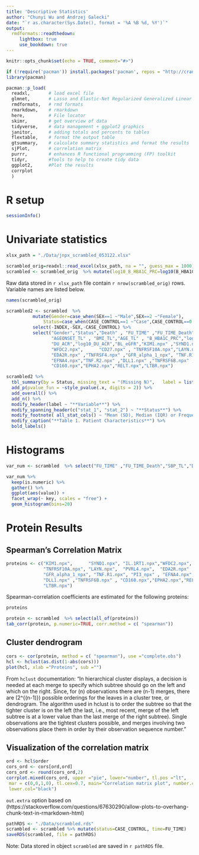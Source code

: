 ```yaml
---
title: 'Descriptive Statistics'
author: "Chunyi Wu and Andrzej Galecki"
date: "`r as.character(Sys.Date(), format = '%A %B %d, %Y')`"
output:
  rmdformats::readthedown:
     lightbox: true
     use_bookdown: true
---
```



```r
knitr::opts_chunk$set(echo = TRUE, comment="#>")
```




```r
if (!require('pacman')) install.packages('pacman', repos = "http://cran.us.r-project.org")
library(pacman)

pacman::p_load(
  readxl,       # load excel file
  glmnet,       # Lasso and Elastic-Net Regularized Generalized Linear Models
  rmdformats,   # rmd formats
  rmarkdown,    # rmarkdown
  here,         # File locator
  skimr,        # get overview of data
  tidyverse,    # data management + ggplot2 graphics 
  janitor,      # adding totals and percents to tables
  flextable,    # format the output table
  gtsummary,    # calculate summary statistics and format the results
  sjPlot,       # correlation matrix
  purrr,        # enhances R functional programming (FP) toolkit 
  tidyr,        #Tools to help to create tidy data
  ggplot2,      #Plot the results
  corrplot
  )
```

# R setup

```r
sessionInfo()
```

# Univariate statistics


```r
xlsx_path = "./Data/jnpx_scrambled_053122.xlsx"

scrambled_orig=readxl::read_excel(xlsx_path, na = "", guess_max = 1000)
scrambled <- scrambled_orig  %>% mutate(log10_B_HBA1C_PRC=log10(B_HBA1C_PRC),log10_DU_ACR=log10(DU_ACR))
```
Raw data stored in `r xlsx_path` file contain `r nrow(scrambled_orig)` rows.  
Variable names are listed below.

```r
names(scrambled_orig)
```

```r
scrambled2 <- scrambled  %>% 
          mutate(Gender=case_when(SEX==1 ~"Male",SEX==2 ~"Female"),
              Status=case_when(CASE_CONTROL==1 ~"Case",CASE_CONTROL==0 ~"Non-case"))%>%                                
          select(-INDEX,-SEX,-CASE_CONTROL) %>%
          select("Gender","Status","Death" , "FU_TIME" ,"FU_TIME_Death","SBP_TL","DBP_TL" , 
                 "AGEONSET_TL" , "BMI_TL","AGE_TL" , "B_HBA1C_PRC","log10_B_HBA1C_PRC", 
                 "DU_ACR","log10_DU_ACR","BL_eGFR","KIM1.npx" ,"SYND1.npx","IL.1RT1.npx",
                 "WFDC2.npx",      "CD27.npx" , "TNFRSF10A.npx","LAYN.npx","PVRL4.npx", 
                 "EDA2R.npx" ,"TNFRSF4.npx" ,"GFR_alpha_1_npx", "TNF.R1.npx", "PI3_npx" , 
                 "EFNA4.npx","TNF.R2.npx" ,"DLL1.npx" ,"TNFRSF6B.npx" , 
                 "CD160.npx","EPHA2.npx","RELT.npx","LTBR.npx")         

scrambled2 %>%
  tbl_summary(by = Status, missing_text = "(Missing N)",   label = list(FU_TIME ~ "Follow-up Time (year)", FU_TIME_Death ~ "Follow-up Time until Death (year)", SBP_TL ~ "Baseline Systolic blood pressure (mm-Hg)", DBP_TL ~ "Baseline Diatolic blood pressure (mm-Hg)",AGEONSET_TL ~ "Age at T1D onset (year)", BMI_TL ~ "Baseline BMI (kg/m2)", AGE_TL ~ "Baseline Age (year)",B_HBA1C_PRC ~ "Baseline HbA1c (%)",DU_ACR ~ "Baseline ACR (mg/g Cr)",BL_eGFR ~"Baseline eGFR (mL/min/1/.73m2)",log10_B_HBA1C_PRC ~"log10 HbA1c", log10_DU_ACR ~"log10 ACR" ), type = all_continuous() ~ "continuous2", statistic = list(all_continuous() ~ c("{mean}, {sd}","{median} ({p25}, {p75})", "{min}, {max}"),all_categorical() ~ "{n} ({p}%)"))  %>%
  add_p(pvalue_fun = ~style_pvalue(.x, digits = 2)) %>%
  add_overall() %>%
  add_n() %>%
  modify_header(label ~ "**Variable**") %>%
  modify_spanning_header(c("stat_1", "stat_2") ~ "**Status**") %>%
  modify_footnote( all_stat_cols() ~ "Mean (SD), Median (IQR) or Frequency (%)")%>%
  modify_caption("**Table 1. Patient Characteristics**") %>%
  bold_labels()
```


# Histograms

```r
var_num <- scrambled  %>% select("FU_TIME" ,"FU_TIME_Death","SBP_TL","DBP_TL" , "AGEONSET_TL" , "BMI_TL","AGE_TL" , "B_HBA1C_PRC","log10_B_HBA1C_PRC", "DU_ACR","log10_DU_ACR","BL_eGFR","KIM1.npx" ,"SYND1.npx","IL.1RT1.npx","WFDC2.npx",      "CD27.npx" , "TNFRSF10A.npx","LAYN.npx","PVRL4.npx", "EDA2R.npx" ,"TNFRSF4.npx" ,"GFR_alpha_1_npx", "TNF.R1.npx", "PI3_npx" , "EFNA4.npx","TNF.R2.npx" ,"DLL1.npx" ,"TNFRSF6B.npx" , "CD160.npx","EPHA2.npx","RELT.npx","LTBR.npx") 

var_num %>%
  keep(is.numeric) %>% 
  gather() %>% 
  ggplot(aes(value)) +
  facet_wrap(~ key, scales = "free") +
  geom_histogram(bins=20)

```


# Protein Results

## Spearman's Correlation Matrix



```r
proteins <- c("KIM1.npx",      "SYND1.npx", "IL.1RT1.npx","WFDC2.npx", "CD27.npx",
              "TNFRSF10A.npx", "LAYN.npx",  "PVRL4.npx",  "EDA2R.npx" ,"TNFRSF4.npx" ,
              "GFR_alpha_1_npx", "TNF.R1.npx", "PI3_npx" , "EFNA4.npx","TNF.R2.npx" ,
              "DLL1.npx" ,"TNFRSF6B.npx" , "CD160.npx","EPHA2.npx","RELT.npx",
              "LTBR.npx") 
```

Spearman-correlation coefficients are estimated for the following proteins:

```r
proteins
```

```r
protein <- scrambled  %>% select(all_of(proteins))
tab_corr(protein, p.numeric=TRUE, corr.method = c( "spearman"))
```
## Cluster dendrogram

```r

cors <- cor(protein, method = c( "spearman"), use ="complete.obs")
hcl <- hclust(as.dist(1-abs(cors)))
plot(hcl, xlab ="Proteins", sub ="")
```

From `hclust` documentation: "In hierarchical cluster displays, a decision is needed at each merge to specify 
which subtree should go on the left and which on the right. Since, for \(n\) observations there are \(n-1\) merges,
there are \(2^{(n-1)}\) possible orderings for the leaves in a cluster tree, or dendrogram. The algorithm used 
in hclust is to order the subtree so that the tighter cluster is on the left (the last, i.e., most recent, 
merge of the left subtree is at a lower value than the last merge of the right subtree). Single observations
are the tightest clusters possible, and merges involving two observations place them in order by their 
observation sequence number."

## Visualization of the correlation matrix

```r

ord <- hcl$order
cors_ord <- cors[ord,ord]
cors_ord <- round(cors_ord,2)
corrplot.mixed(cors_ord, upper ="pie", lower="number", tl.pos ="lt",
 mar = c(0,0,1,0), tl.cex=0.7, main="Correlation matrix plot", number.cex = 0.8,
 lower.col="black")
```

`out.extra` option based on (https://stackoverflow.com/questions/67630290/allow-plots-to-overhang-chunk-text-in-rmarkdown-html)

```r
pathRDS <- "./Data/scrambled.rds"
scrambled <- scrambled %>% mutate(status=CASE_CONTROL, time=FU_TIME)
saveRDS(scrambled, file = pathRDS)
```

Note: Data stored in object `scrambled` are saved in `r pathRDS` file.

